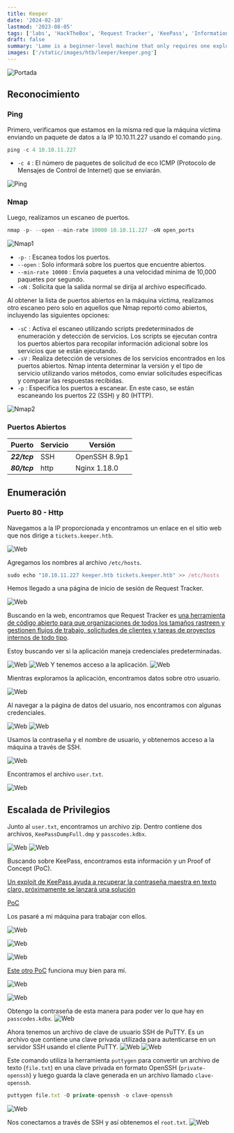```yaml
---
title: Keeper
date: '2024-02-10'
lastmod: '2023-08-05'
tags: ['labs', 'HackTheBox', 'Request Tracker', 'KeePass', 'Information Leakage']
draft: false
summary: 'Lame is a beginner-level machine that only requires one exploit to gain root access. It was the first machine published on Hack The Box and is often the first machine for new users.'
images: ['/static/images/htb/leeper/keeper.png']
---
```


![Portada](/static/images/htb/keeper/logo.png)

<TOCInline toc={props.toc} exclude="Introduccion" />

## Reconocimiento

### Ping

Primero, verificamos que estamos en la misma red que la máquina víctima enviando un paquete de datos a la IP 10.10.11.227 usando el comando `ping`.

```js
ping -c 4 10.10.11.227
```

- `-c 4` : El número de paquetes de solicitud de eco ICMP (Protocolo de Mensajes de Control de Internet) que se enviarán.

![Ping](/static/images/htb/keeper/1.png)

### Nmap

Luego, realizamos un escaneo de puertos.

```js
nmap -p- --open --min-rate 10000 10.10.11.227 -oN open_ports
```

![Nmap1](/static/images/htb/keeper/2.png)

- `-p-` : Escanea todos los puertos.
- `--open` : Solo informará sobre los puertos que encuentre abiertos.
- `--min-rate 10000` : Envía paquetes a una velocidad mínima de 10,000 paquetes por segundo.
- `-oN` : Solicita que la salida normal se dirija al archivo especificado.

Al obtener la lista de puertos abiertos en la máquina víctima, realizamos otro escaneo pero solo en aquellos que Nmap reportó como abiertos, incluyendo las siguientes opciones:

- `-sC` : Activa el escaneo utilizando scripts predeterminados de enumeración y detección de servicios. Los scripts se ejecutan contra los puertos abiertos para recopilar información adicional sobre los servicios que se están ejecutando.
- `-sV` : Realiza detección de versiones de los servicios encontrados en los puertos abiertos. Nmap intenta determinar la versión y el tipo de servicio utilizando varios métodos, como enviar solicitudes específicas y comparar las respuestas recibidas.
- `-p` : Especifica los puertos a escanear. En este caso, se están escaneando los puertos 22 (SSH) y 80 (HTTP).

![Nmap2](/static/images/htb/keeper/3.png)

### Puertos Abiertos

| Puerto       | Servicio | Versión       |
| ------------ | -------- | ------------- |
| **_22/tcp_** | SSH      | OpenSSH 8.9p1 |
| **_80/tcp_** | http     | Nginx 1.18.0  |

## Enumeración

### Puerto 80 - Http

Navegamos a la IP proporcionada y encontramos un enlace en el sitio web que nos dirige a `tickets.keeper.htb`.

![Web](/static/images/htb/keeper/4.png)

Agregamos los nombres al archivo `/etc/hosts`.

```js
sudo echo "10.10.11.227 keeper.htb tickets.keeper.htb" >> /etc/hosts
```

Hemos llegado a una página de inicio de sesión de Request Tracker.

![Web](/static/images/htb/keeper/5.png)

Buscando en la web, encontramos que Request Tracker es [una herramienta de código abierto para que organizaciones de todos los tamaños rastreen y gestionen flujos de trabajo, solicitudes de clientes y tareas de proyectos internos de todo tipo](https://es.wikipedia.org/wiki/Request_Tracker).

Estoy buscando ver si la aplicación maneja credenciales predeterminadas.

![Web](/static/images/htb/keeper/6.png)
![Web](/static/images/htb/keeper/7.png)
Y tenemos acceso a la aplicación.
![Web](/static/images/htb/keeper/8.png)

Mientras exploramos la aplicación, encontramos datos sobre otro usuario.

![Web](/static/images/htb/keeper/9.png)

Al navegar a la página de datos del usuario, nos encontramos con algunas credenciales.

![Web](/static/images/htb/keeper/10.png)
![Web](/static/images/htb/keeper/11.png)

Usamos la contraseña y el nombre de usuario, y obtenemos acceso a la máquina a través de SSH.

![Web](/static/images/htb/keeper/12.png)

Encontramos el archivo `user.txt`.

![Web](/static/images/htb/keeper/13.png)

## Escalada de Privilegios

Junto al `user.txt`, encontramos un archivo zip. Dentro contiene dos archivos, `KeePassDumpFull.dmp` y `passcodes.kdbx`.

![Web](/static/images/htb/keeper/14.png)
![Web](/static/images/htb/keeper/15.png)

Buscando sobre KeePass, encontramos esta información y un Proof of Concept (PoC).

[Un exploit de KeePass ayuda a recuperar la contraseña maestra en texto claro, próximamente se lanzará una solución](https://www.bleepingcomputer.com/news/security/keepass-exploit-helps-retrieve-cleartext-master-password-fix-coming-soon/)

[PoC](https://github.com/vdohney/keepass-password-dumper)

Los pasaré a mi máquina para trabajar con ellos.

![Web](/static/images/htb/keeper/16.png)

![Web](/static/images/htb/keeper/17.png)

![Web](/static/images/htb/keeper/18.png)

[Este otro PoC](https://github.com/z-jxy/keepass_dump) funciona muy bien para mí.

![Web](/static/images/htb/keeper/19.png)

![Web](/static/images/htb/keeper/20.png)

Obtengo la contraseña de esta manera para poder ver lo que hay en `passcodes.kdbx`.
![Web](/static/images/htb/keeper/21.png)

Ahora tenemos un archivo de clave de usuario SSH de PuTTY. Es un archivo que contiene una clave privada utilizada para autenticarse en un servidor SSH usando el cliente PuTTY.
![Web](/static/images/htb/keeper/22.png)
![Web](/static/images/htb/keeper/23.png)

Este comando utiliza la herramienta `puttygen` para convertir un archivo de texto (`file.txt`) en una clave privada en formato OpenSSH (`private-openssh`) y luego guarda la clave generada en un archivo llamado `clave-openssh`.

```js
puttygen file.txt -O private-openssh -o clave-openssh
```

![Web](/static/images/htb/keeper/24.png)

Nos conectamos a través de SSH y así obtenemos el `root.txt`.
![Web](/static/images/htb/keeper/25.png)
